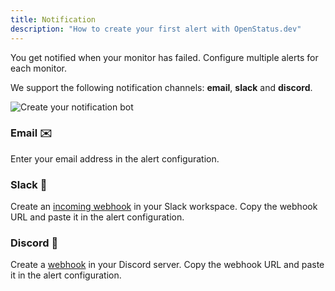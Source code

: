 ```yaml
---
title: Notification
description: "How to create your first alert with OpenStatus.dev"
---
```


You get notified when your monitor has failed. Configure multiple alerts for
each monitor.

We support the following notification channels: **email**, **slack** and
**discord**.

<Frame caption="Create your notification channel">
  <img
    src="/images/notification/discord-notification.png"
    alt="Create your notification bot"
  />
</Frame>

### Email ✉️

Enter your email address in the alert configuration.

### Slack 📣

Create an [incoming webhook](https://api.slack.com/messaging/webhooks) in your
Slack workspace. Copy the webhook URL and paste it in the alert configuration.

### Discord 🤖

Create a
[webhook](https://support.discord.com/hc/en-us/articles/228383668-Intro-to-Webhooks)
in your Discord server. Copy the webhook URL and paste it in the alert
configuration.
